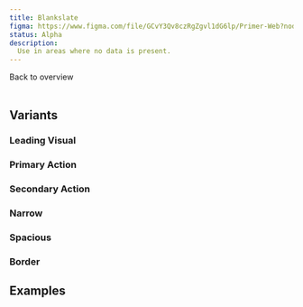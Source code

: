 ```yaml
---
title: Blankslate
figma: https://www.figma.com/file/GCvY3Qv8czRgZgvl1dG6lp/Primer-Web?node-id=2935%3A0&t=Dal6NmaXAewUCf34-1
status: Alpha
description:
  Use in areas where no data is present.
---
```


<Link href="/figma/components">Back to overview</Link>
<br />
<br />

## Variants

<PropertyOverview component='Blankslate' />

### Leading Visual

<PropertyPreview component='Blankslate' property='leadingVisual' />

### Primary Action

<PropertyPreview component='Blankslate' property='primaryAction' column />

### Secondary Action

<PropertyPreview component='Blankslate' property='secondaryAction' column />

### Narrow

<PropertyPreview component='Blankslate' property='narrow?' column />

### Spacious

<PropertyPreview component='Blankslate' property='spacious?' column />

### Border

<PropertyPreview component='Blankslate' property='border?' column />


## Examples

<Examples component='Blankslate' />

